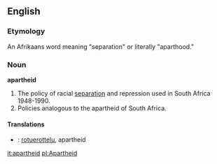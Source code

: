 ==English==
===Etymology===
An Afrikaans word meaning "separation" or literally "aparthood."
===Noun===
'''apartheid'''
#The policy of racial [[separation]] and repression used in South Africa 1948-1990. 
#Policies analogous to the apartheid of South Africa.

====Translations====
*{{fi}}: [[rotuerottelu]], apartheid

[[it:apartheid]]
[[pl:Apartheid]]